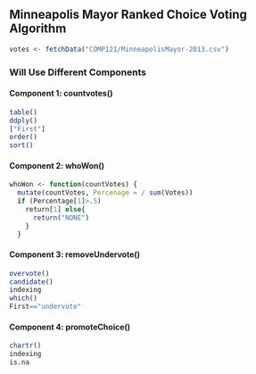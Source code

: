 ## Minneapolis Mayor Ranked Choice Voting Algorithm 

```r
votes <- fetchData("COMP121/MinneapolisMayor-2013.csv")
```
### Will Use Different Components
#### Component 1: countvotes()
```r
table()
ddply()
["First"]
order()
sort()  
```
#### Component 2: whoWon()
```r
whoWon <- function(countVotes) {
  mutate(countVotes, Percenage = / sum(Votes)) 
  if (Percentage[1]>.5)
    return[1] else{
      return("NONE")
    }
  }
```  
#### Component 3: removeUndervote()
```r
overvote()
candidate() 
indexing
which()
First=="undervote"
```
#### Component 4: promoteChoice()
```r
chartr()
indexing
is.na
```